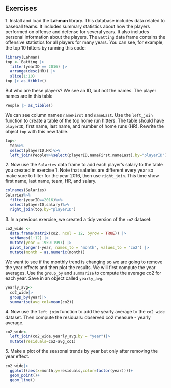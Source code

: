 ## Exercises 
1\. Install and load the __Lahman__ library. This database includes data related to baseball teams. It includes summary statistics about how the players performed on offense and defense for several years. It also includes personal information about the players. 
The `Batting` data frame contains the offensive statistics for all players for many years. You can see, for example, the top 10 hitters by running this code: 
```r
library(Lahman) 
top <- Batting |>  
  filter(yearID == 2016) |> 
  arrange(desc(HR)) |> 
  slice(1:10) 
top |> as_tibble() 
``` 
But who are these players? We see an ID, but not the names. The player names are in this table 
```r
People |> as_tibble() 
``` 
We can see column names `nameFirst` and `nameLast`. Use the `left_join` function to create a table of the top home run hitters. The table should have `playerID`, first name, last name, and number of home runs (HR).  Rewrite the object `top` with this new table. 
```r
top<-
  top%>%
  select(playerID,HR)%>%
  left_join(People%>%select(playerID,nameFirst,nameLast),by="playerID")
```


2\. Now use the `Salaries` data frame to add each player's salary to the table you created in exercise 1. Note that salaries are different every year so make sure to filter for the year 2016, then use `right_join`. This time show first name, last name, team, HR, and salary.
```r
colnames(Salaries)
Salaries%>%
  filter(yearID==2016)%>%
  select(playerID,salary)%>%
  right_join(top,by="playerID")


```


3\. In a previous exercise, we created a tidy version of the `co2` dataset: 
```r
co2_wide <- 
  data.frame(matrix(co2, ncol = 12, byrow = TRUE)) |>  
  setNames(1:12) |> 
  mutate(year = 1959:1997) |> 
  pivot_longer(-year, names_to = "month", values_to = "co2") |> 
  mutate(month = as.numeric(month)) 
``` 
We want to see if the monthly trend is changing so we are going to remove the year effects and then plot the results. We will first compute the year averages. Use the `group_by` and `summarize` to compute the average co2 for each year. Save in an object called `yearly_avg`. 

```r

yearly_avg<-
  co2_wide|>  
  group_by(year)|>  
  summarise(avg_co1=mean(co2))
```

4\. Now use the `left_join` function to add the yearly average to the `co2_wide` dataset. Then compute the residuals: observed co2 measure - yearly average. 

```r
co2_wide<-
  left_join(co2_wide,yearly_avg,by = "year")|>  
  mutate(residuals=co2-avg_co1)


```

5\. Make a plot of the seasonal trends by year but only after removing the year effect. 

```r
co2_wide|> 
  ggplot((aes(x=month,y=residuals,color=factor(year))))+
  geom_point()+
  geom_line()
  
```

 
